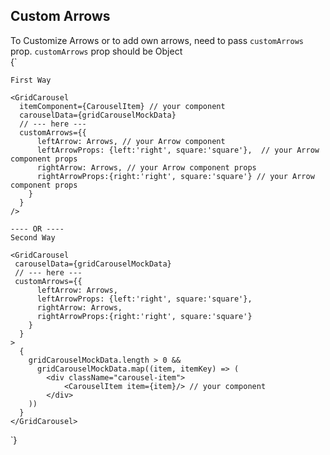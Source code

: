 

<Meta title="Custom Arrows  GridCarousel" component={GridCarousel} />

## Custom Arrows

<StyledSubPara>
  To Customize Arrows or to add own arrows, need to pass <code>customArrows</code> prop.
</StyledSubPara>

<MessageWrappeStyle>
  <code>customArrows</code> prop should be Object
</MessageWrappeStyle>

<CodeWrapper>
  <div className="codeIn">
  {`
   
   
    First Way
    
    <GridCarousel
      itemComponent={CarouselItem} // your component
      carouselData={gridCarouselMockData}
      // --- here ---
      customArrows={{
          leftArrow: Arrows, // your Arrow component
          leftArrowProps: {left:'right', square:'square'},  // your Arrow component props
          rightArrow: Arrows, // your Arrow component props
          rightArrowProps:{right:'right', square:'square'} // your Arrow component props
        }
      }
    />
    
    ---- OR ---- 
    Second Way
    
    <GridCarousel
     carouselData={gridCarouselMockData} 
     // --- here ---
     customArrows={{
          leftArrow: Arrows,
          leftArrowProps: {left:'right', square:'square'},  
          rightArrow: Arrows,
          rightArrowProps:{right:'right', square:'square'}
        }
      }
    >
      {
        gridCarouselMockData.length > 0 && 
          gridCarouselMockData.map((item, itemKey) => (
            <div className="carousel-item">
                <CarouselItem item={item}/> // your component
            </div>
        ))
      }
    </GridCarousel>
  `} 
  </div>
</CodeWrapper>

<Preview>
  <GridCarousel
    itemComponent={CarouselItem}
    carouselData={gridCarouselMockData}
    customArrows={{
      leftArrow: Arrows,
      leftArrowProps: {left:'right', square:'square'},  
      rightArrow: Arrows,
      rightArrowProps:{right:'right', square:'square'}
    }
    }
  />
</Preview>

